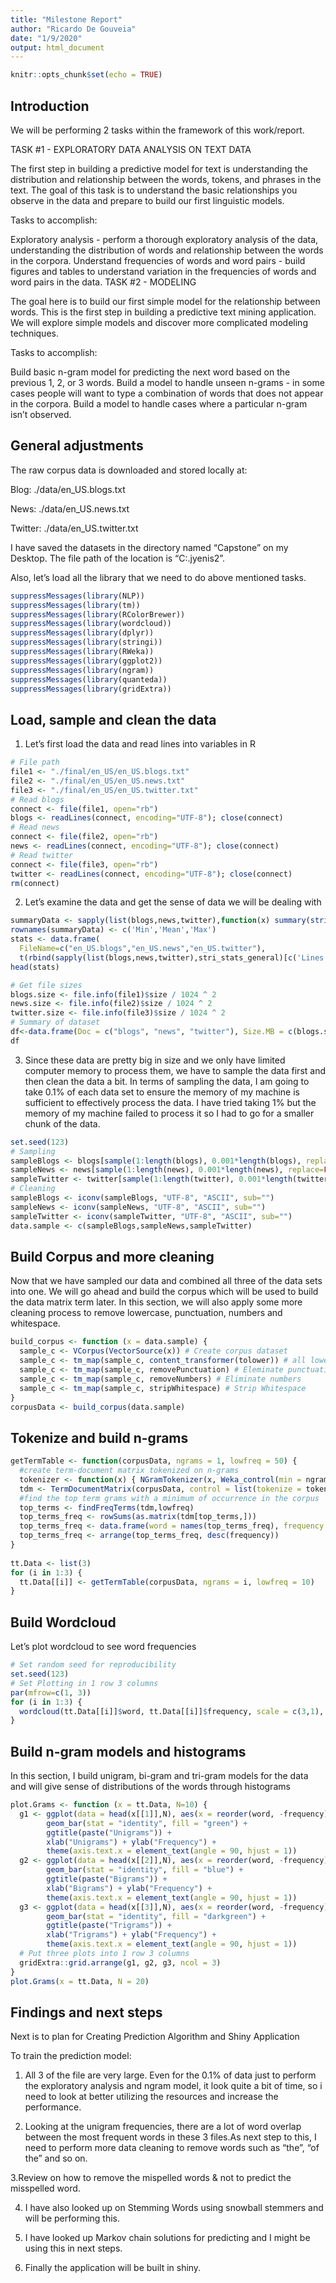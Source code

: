 ```yaml
---
title: "Milestone Report"
author: "Ricardo De Gouveia"
date: "1/9/2020"
output: html_document
---
```


```r
knitr::opts_chunk$set(echo = TRUE)
```

## Introduction 

We will be performing 2 tasks within the framework of this work/report.

TASK #1 - EXPLORATORY DATA ANALYSIS ON TEXT DATA

The first step in building a predictive model for text is understanding the distribution and relationship between the words, tokens, and phrases in the text. The goal of this task is to understand the basic relationships you observe in the data and prepare to build our first linguistic models.

Tasks to accomplish:

Exploratory analysis - perform a thorough exploratory analysis of the data, understanding the distribution of words and relationship between the words in the corpora.
Understand frequencies of words and word pairs - build figures and tables to understand variation in the frequencies of words and word pairs in the data.
TASK #2 - MODELING

The goal here is to build our first simple model for the relationship between words. This is the first step in building a predictive text mining application. We will explore simple models and discover more complicated modeling techniques.

Tasks to accomplish:

Build basic n-gram model for predicting the next word based on the previous 1, 2, or 3 words.
Build a model to handle unseen n-grams - in some cases people will want to type a combination of words that does not appear in the corpora. Build a model to handle cases where a particular n-gram isn’t observed.

## General adjustments

The raw corpus data is downloaded and stored locally at:

Blog: ./data/en_US.blogs.txt

News: ./data/en_US.news.txt

Twitter: ./data/en_US.twitter.txt

I have saved the datasets in the directory named “Capstone” on my Desktop. The file path of the location is “C:.jyenis2”.

Also, let’s load all the library that we need to do above mentioned tasks.

```r
suppressMessages(library(NLP))
suppressMessages(library(tm))
suppressMessages(library(RColorBrewer))
suppressMessages(library(wordcloud))
suppressMessages(library(dplyr))
suppressMessages(library(stringi))
suppressMessages(library(RWeka))
suppressMessages(library(ggplot2))
suppressMessages(library(ngram))
suppressMessages(library(quanteda))
suppressMessages(library(gridExtra))
```

## Load, sample and clean the data

1. Let’s first load the data and read lines into variables in R

```r
# File path
file1 <- "./final/en_US/en_US.blogs.txt"
file2 <- "./final/en_US/en_US.news.txt"
file3 <- "./final/en_US/en_US.twitter.txt"
# Read blogs
connect <- file(file1, open="rb")
blogs <- readLines(connect, encoding="UTF-8"); close(connect)
# Read news
connect <- file(file2, open="rb")
news <- readLines(connect, encoding="UTF-8"); close(connect)
# Read twitter
connect <- file(file3, open="rb")
twitter <- readLines(connect, encoding="UTF-8"); close(connect)
rm(connect)
```

2. Let’s examine the data and get the sense of data we will be dealing with

```r
summaryData <- sapply(list(blogs,news,twitter),function(x) summary(stri_count_words(x))[c('Min.','Mean','Max.')])
rownames(summaryData) <- c('Min','Mean','Max')
stats <- data.frame(
  FileName=c("en_US.blogs","en_US.news","en_US.twitter"),      
  t(rbind(sapply(list(blogs,news,twitter),stri_stats_general)[c('Lines','Chars'),],  Words=sapply(list(blogs,news,twitter),stri_stats_latex)['Words',], summaryData)))
head(stats)
```

```r
# Get file sizes
blogs.size <- file.info(file1)$size / 1024 ^ 2
news.size <- file.info(file2)$size / 1024 ^ 2
twitter.size <- file.info(file3)$size / 1024 ^ 2
# Summary of dataset
df<-data.frame(Doc = c("blogs", "news", "twitter"), Size.MB = c(blogs.size, news.size, twitter.size), Num.Lines = c(length(blogs), length(news), length(twitter)), Num.Words=c(sum(nchar(blogs)), sum(nchar(news)), sum(nchar(twitter))))
df
```

3. Since these data are pretty big in size and we only have limited computer memory to process them, we have to sample the data first and then clean the data a bit. In terms of sampling the data, I am going to take 0.1% of each data set to ensure the memory of my machine is sufficient to effectively process the data. I have tried taking 1% but the memory of my machine failed to process it so I had to go for a smaller chunk of the data.

```r
set.seed(123)
# Sampling
sampleBlogs <- blogs[sample(1:length(blogs), 0.001*length(blogs), replace=FALSE)]
sampleNews <- news[sample(1:length(news), 0.001*length(news), replace=FALSE)]
sampleTwitter <- twitter[sample(1:length(twitter), 0.001*length(twitter), replace=FALSE)]
# Cleaning
sampleBlogs <- iconv(sampleBlogs, "UTF-8", "ASCII", sub="")
sampleNews <- iconv(sampleNews, "UTF-8", "ASCII", sub="")
sampleTwitter <- iconv(sampleTwitter, "UTF-8", "ASCII", sub="")
data.sample <- c(sampleBlogs,sampleNews,sampleTwitter)
```


## Build Corpus and more cleaning

Now that we have sampled our data and combined all three of the data sets into one. We will go ahead and build the corpus which will be used to build the data matrix term later. In this section, we will also apply some more cleaning process to remove lowercase, punctuation, numbers and whitespace.

```r
build_corpus <- function (x = data.sample) {
  sample_c <- VCorpus(VectorSource(x)) # Create corpus dataset
  sample_c <- tm_map(sample_c, content_transformer(tolower)) # all lowercase
  sample_c <- tm_map(sample_c, removePunctuation) # Eleminate punctuation
  sample_c <- tm_map(sample_c, removeNumbers) # Eliminate numbers
  sample_c <- tm_map(sample_c, stripWhitespace) # Strip Whitespace
}
corpusData <- build_corpus(data.sample)
```

## Tokenize and build n-grams

```r
getTermTable <- function(corpusData, ngrams = 1, lowfreq = 50) {
  #create term-document matrix tokenized on n-grams
  tokenizer <- function(x) { NGramTokenizer(x, Weka_control(min = ngrams, max = ngrams)) }
  tdm <- TermDocumentMatrix(corpusData, control = list(tokenize = tokenizer))
  #find the top term grams with a minimum of occurrence in the corpus
  top_terms <- findFreqTerms(tdm,lowfreq)
  top_terms_freq <- rowSums(as.matrix(tdm[top_terms,]))
  top_terms_freq <- data.frame(word = names(top_terms_freq), frequency = top_terms_freq)
  top_terms_freq <- arrange(top_terms_freq, desc(frequency))
}
    
tt.Data <- list(3)
for (i in 1:3) {
  tt.Data[[i]] <- getTermTable(corpusData, ngrams = i, lowfreq = 10)
}
```

## Build Wordcloud

Let’s plot wordcloud to see word frequencies

```r
# Set random seed for reproducibility
set.seed(123)
# Set Plotting in 1 row 3 columns
par(mfrow=c(1, 3))
for (i in 1:3) {
  wordcloud(tt.Data[[i]]$word, tt.Data[[i]]$frequency, scale = c(3,1), max.words=100, random.order=FALSE, rot.per=0, fixed.asp = TRUE, use.r.layout = FALSE, colors=brewer.pal(8, "Dark2"))
}
```

## Build n-gram models and histograms

In this section, I build unigram, bi-gram and tri-gram models for the data and will give sense of distributions of the words through histograms

```r
plot.Grams <- function (x = tt.Data, N=10) {
  g1 <- ggplot(data = head(x[[1]],N), aes(x = reorder(word, -frequency), y = frequency)) + 
        geom_bar(stat = "identity", fill = "green") + 
        ggtitle(paste("Unigrams")) + 
        xlab("Unigrams") + ylab("Frequency") + 
        theme(axis.text.x = element_text(angle = 90, hjust = 1))
  g2 <- ggplot(data = head(x[[2]],N), aes(x = reorder(word, -frequency), y = frequency)) + 
        geom_bar(stat = "identity", fill = "blue") + 
        ggtitle(paste("Bigrams")) + 
        xlab("Bigrams") + ylab("Frequency") + 
        theme(axis.text.x = element_text(angle = 90, hjust = 1))
  g3 <- ggplot(data = head(x[[3]],N), aes(x = reorder(word, -frequency), y = frequency)) + 
        geom_bar(stat = "identity", fill = "darkgreen") + 
        ggtitle(paste("Trigrams")) + 
        xlab("Trigrams") + ylab("Frequency") + 
        theme(axis.text.x = element_text(angle = 90, hjust = 1))
  # Put three plots into 1 row 3 columns
  gridExtra::grid.arrange(g1, g2, g3, ncol = 3)
}
plot.Grams(x = tt.Data, N = 20)
```


## Findings and next steps

Next is to plan for Creating Prediction Algorithm and Shiny Application

To train the prediction model:

1. All 3 of the file are very large. Even for the 0.1% of data just to perform the exploratory analysis and ngram model, it look quite a bit of time, so i need to look at better utilizing the resources and increase the performance.

2. Looking at the unigram frequencies, there are a lot of word overlap between the most frequent words in these 3 files.As next step to this, I need to perform more data cleaning to remove words such as “the”, “of the” and so on.

3.Review on how to remove the mispelled words & not to predict the misspelled word.

4. I have also looked up on Stemming Words using snowball stemmers and will be performing this.

5. I have looked up Markov chain solutions for predicting and I might be using this in next steps.

6. Finally the application will be built in shiny.


